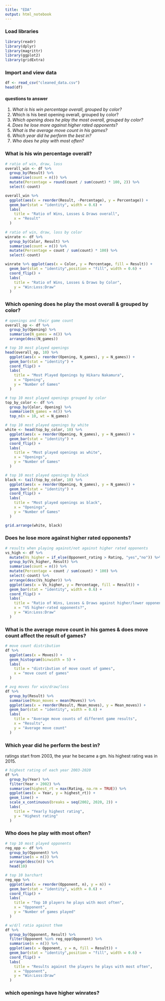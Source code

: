 ```yaml
---
title: "EDA"
output: html_notebook
---
```


### Load libraries
```r
library(readr)
library(dplyr)
library(magrittr)
library(ggplot2)
library(gridExtra)
```

### Import and view data
```r
df <- read_csv("cleaned_data.csv")
head(df)
```

#### questions to answer
1. *What is his win percentage overall, grouped by color?*
2. Which is his best opening overall, grouped by color?
3. *Which opening does he play the most overall, grouped by color?*
4. *Does he lose more against higher rated opponents?*
5. *What is the average move count in his games?*
6. *Which year did he perform the best in?*
7. *Who does he play with most often?*

### What is his win percentage overall?
```r
# ratio of win, draw, loss
overall_win <- df %>%
  group_by(Result) %>%
  summarise(count = n()) %>%
  mutate(Percentage = round(count / sum(count) * 100, 2)) %>%
  select(-count) 

overall_win %>%
  ggplot(aes(x = reorder(Result, -Percentage), y = Percentage)) +
  geom_bar(stat = "identity", width = 0.6) +
  labs(
    title = "Ratio of Wins, Losses & Draws overall",
    x = "Result"
  )
   
# ratio of win, draw, loss by color
winrate <- df %>%
  group_by(Color, Result) %>%
  summarise(count = n()) %>%
  mutate(Percentage = count / sum(count) * 100) %>%
  select(-count) 

winrate %>% ggplot(aes(x = Color, y = Percentage, fill = Result)) +
  geom_bar(stat = "identity",position = "fill", width = 0.6) +
  coord_flip() +
  labs(
    title = "Ratio of Wins, Losses & Draws by Color",
    y = "Win:Loss:Draw"
  )
```

### Which opening does he play the most overall & grouped by color?
```r
# openings and their game count
overall_op <- df %>%
  group_by(Opening) %>%
  summarise(N_games = n()) %>%
  arrange(desc(N_games))

# top 10 most played openings
head(overall_op, 10) %>%
  ggplot(aes(x = reorder(Opening, N_games), y = N_games)) +
  geom_bar(stat = "identity") +
  coord_flip() +
  labs(
    title = "Most Played Openings by Hikaru Nakamura",
    x = "Opening",
    y = "Number of Games"
  )

# top 10 most played openings grouped by color
top_by_color <- df %>%
  group_by(Color, Opening) %>%
  summarise(N_games = n()) %>%
  top_n(n = 10, wt = N_games)

# top 10 most played openings by white
white <- head(top_by_color, 10) %>%
  ggplot(aes(x = reorder(Opening, N_games), y = N_games)) +
  geom_bar(stat = "identity") +
  coord_flip() +
  labs(
    title = "Most played openings as white",
    x = "Openings",
    y = "Number of Games"
  )

# top 10 most played openings by black
black <- tail(top_by_color, 10) %>%
  ggplot(aes(x = reorder(Opening, N_games), y = N_games)) +
  geom_bar(stat = "identity") +
  coord_flip() +
  labs(
    title = "Most played openings as black",
    x = "Openings",
    y = "Number of Games"
  )

grid.arrange(white, black)
```


### Does he lose more against higher rated opponents?
```r
# results when playing against/not against higher rated opponents
vs_high <- df %>%
  mutate(Vs_higher = if_else(Opponent_rating > Rating, "yes","no")) %>%
  group_by(Vs_higher, Result) %>%
  summarise(count = n()) %>%
  mutate(Percentage = count / sum(count) * 100) %>%
  select(-count) %>%
  arrange(desc(Vs_higher)) %>%
  ggplot(aes(x = Vs_higher, y = Percentage, fill = Result)) +
  geom_bar(stat = "identity", width = 0.6) +
  coord_flip() +
  labs(
    title = "Ratio of Wins, Losses & Draws against higher/lower opponents",
    x = "VS higher-rated opponents?",
    y = "Win:Loss:Draw"
  )
```

### What is the average move count in his games & does move count affect the result of games?
```r
# move count distribution
df %>%
  ggplot(aes(x = Moves)) +
  geom_histogram(binwidth = 5) +
  labs(
    title = "distribution of move count of games",
    x = "move count of games"
  )

# avg moves for win/draw/loss
df %>%
  group_by(Result) %>%
  summarise(Mean_moves = mean(Moves)) %>%
  ggplot(aes(x = reorder(Result, Mean_moves), y = Mean_moves)) +
  geom_bar(stat = "identity", width = 0.6) +
  labs(
    title = "Average move counts of different game results",
    x = "Results",
    y = "Average move count"
  )
```

### Which year did he perform the best in?
ratings start from 2003, the year he became a gm. his highest rating was
in 2015.
```r
# highest rating of each year 2003-2020
df %>%
  group_by(Year) %>%
  filter(Year > 2002) %>%
  summarise(highest_rt = max(Rating, na.rm = TRUE)) %>%
  ggplot(aes(x = Year, y = highest_rt)) +
  geom_line() +
  scale_x_continuous(breaks = seq(2002, 2020, 2)) +
  labs(
    title = "Yearly highest rating",
    y = "Highest rating"
  )
```

### Who does he play with most often?
```r
# top 10 most played opponents
reg_opp <- df %>%
  group_by(Opponent) %>%
  summarise(n = n()) %>%
  arrange(desc(n)) %>%
  head(10)

# top 10 barchart
reg_opp %>%
  ggplot(aes(x = reorder(Opponent, n), y = n)) +
  geom_bar(stat = "identity", width = 0.6) +
  coord_flip() +
  labs(
    title = "Top 10 players he plays with most often",
    x = "Opponent",
    y = "Number of games played"
  )

# w/d/l ratio against them
df %>%
  group_by(Opponent, Result) %>%
  filter(Opponent %in% reg_opp$Opponent) %>%
  summarise(n = n()) %>%
  ggplot(aes(x = Opponent, y = n, fill = Result)) +
  geom_bar(stat = "identity",position = "fill", width = 0.6) +
  coord_flip() +
  labs(
    title = "Results against the players he plays with most often",
    x = "Opponent",
    y = "Win:Loss:Draw"
  )
```

### which openings have higher winrates?
